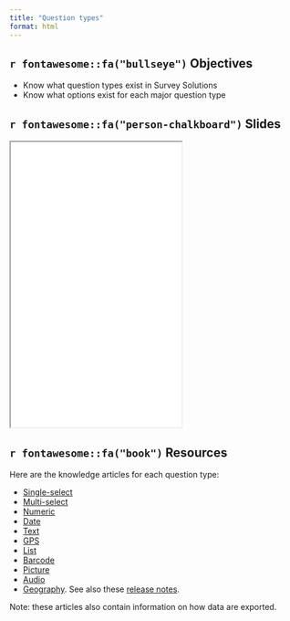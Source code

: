 ```yaml
---
title: "Question types"
format: html
---
```


## `r fontawesome::fa("bullseye")` Objectives

- Know what question types exist in Survey Solutions
- Know what options exist for each major question type

## `r fontawesome::fa("person-chalkboard")` Slides

<iframe class = "ratio ratio-16x9" height = 500 src = "/slides/04_question_types.html"></iframe>

## `r fontawesome::fa("book")` Resources

Here are the knowledge articles for each question type:

- [Single-select](https://docs.mysurvey.solutions/questionnaire-designer/questions/categorical-single-select-question/)
- [Multi-select](https://docs.mysurvey.solutions/questionnaire-designer/questions/categorical-multi-select-question/)
- [Numeric](https://docs.mysurvey.solutions/questionnaire-designer/questions/numeric-question/)
- [Date](https://docs.mysurvey.solutions/questionnaire-designer/questions/date-question/)
- [Text](https://docs.mysurvey.solutions/questionnaire-designer/questions/text-question/)
- [GPS](https://docs.mysurvey.solutions/questionnaire-designer/questions/gps-question/)
- [List](https://docs.mysurvey.solutions/questionnaire-designer/questions/list-question/)
- [Barcode](https://docs.mysurvey.solutions/questionnaire-designer/questions/barcode-question/)
- [Picture](https://docs.mysurvey.solutions/questionnaire-designer/questions/picture-question/)
- [Audio](https://docs.mysurvey.solutions/questionnaire-designer/questions/audio-question/)
- [Geography](https://docs.mysurvey.solutions/questionnaire-designer/questions/geography-question/). See also these [release notes](https://docs.mysurvey.solutions/release-notes/version-22-12/).

Note: these articles also contain information on how data are exported.
